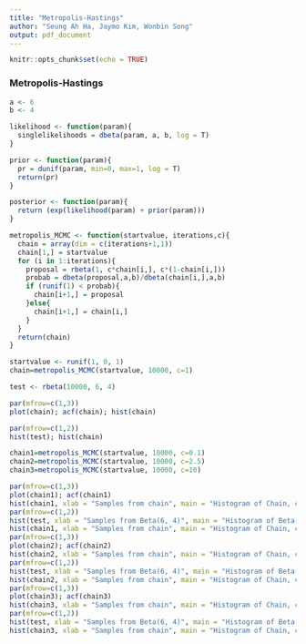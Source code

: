 ```yaml
---
title: "Metropolis-Hastings"
author: "Seung Ah Ha, Jaymo Kim, Wonbin Song"
output: pdf_document
---
```


```r
knitr::opts_chunk$set(echo = TRUE)
```

### Metropolis-Hastings
```r
a <- 6
b <- 4

likelihood <- function(param){
  singlelikelihoods = dbeta(param, a, b, log = T)
}

prior <- function(param){
  pr = dunif(param, min=0, max=1, log = T)
  return(pr)
}

posterior <- function(param){
  return (exp(likelihood(param) + prior(param)))
}

metropolis_MCMC <- function(startvalue, iterations,c){
  chain = array(dim = c(iterations+1,1))
  chain[1,] = startvalue
  for (i in 1:iterations){
    proposal = rbeta(1, c*chain[i,], c*(1-chain[i,]))
    probab = dbeta(proposal,a,b)/dbeta(chain[i,],a,b)
    if (runif(1) < probab){
      chain[i+1,] = proposal
    }else{
      chain[i+1,] = chain[i,]
    }
  }
  return(chain)
}

startvalue <- runif(1, 0, 1)
chain=metropolis_MCMC(startvalue, 10000, c=1)

test <- rbeta(10000, 6, 4)

par(mfrow=c(1,3))  
plot(chain); acf(chain); hist(chain)  

par(mfrow=c(1,2))
hist(test); hist(chain)

chain1=metropolis_MCMC(startvalue, 10000, c=0.1)
chain2=metropolis_MCMC(startvalue, 10000, c=2.5)
chain3=metropolis_MCMC(startvalue, 10000, c=10)

par(mfrow=c(1,3))
plot(chain1); acf(chain1)
hist(chain1, xlab = "Samples from chain", main = "Histogram of Chain, c = 0.1") 
par(mfrow=c(1,2))
hist(test, xlab = "Samples from Beta(6, 4)", main = "Histogram of Beta(6, 4)")
hist(chain1, xlab = "Samples from chain", main = "Histogram of Chain, c = 0.1")
par(mfrow=c(1,3))
plot(chain2); acf(chain2)
hist(chain2, xlab = "Samples from chain", main = "Histogram of Chain, c = 2.5")
par(mfrow=c(1,2))
hist(test, xlab = "Samples from Beta(6, 4)", main = "Histogram of Beta(6, 4)")
hist(chain2, xlab = "Samples from chain", main = "Histogram of Chain, c = 2.5")
par(mfrow=c(1,3))
plot(chain3); acf(chain3)
hist(chain3, xlab = "Samples from chain", main = "Histogram of Chain, c = 10")
par(mfrow=c(1,2))
hist(test, xlab = "Samples from Beta(6, 4)", main = "Histogram of Beta(6, 4)")
hist(chain3, xlab = "Samples from chain", main = "Histogram of Chain, c = 10")
```

